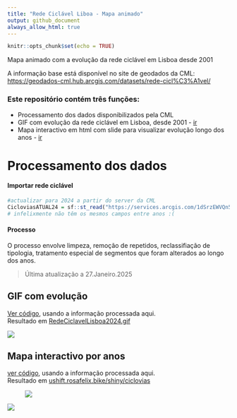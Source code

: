```yaml
---
title: "Rede Ciclável Liboa - Mapa animado"
output: github_document
always_allow_html: true
---
```


```r
knitr::opts_chunk$set(echo = TRUE)
```

Mapa animado com a evolução da rede ciclável em Lisboa desde 2001 </br>

A informação base está disponível no site de geodados da CML: <https://geodados-cml.hub.arcgis.com/datasets/rede-cicl%C3%A1vel/>

### Este repositório contém três funções:

-   Processamento dos dados disponibilizados pela CML
-   GIF com evolução da rede ciclável em Lisboa, desde 2001 - [ir](https://github.com/U-Shift/RedeCiclavel-Lisboa#gif-com-evolução)
-   Mapa interactivo em html com slide para visualizar evolução longo dos anos - [ir](https://github.com/U-Shift/RedeCiclavel-Lisboa#mapa-interactivo-por-anos)

# Processamento dos dados

#### Importar rede ciclável

```r
#actualizar para 2024 a partir do server da CML
CicloviasATUAL24 = sf::st_read("https://services.arcgis.com/1dSrzEWVQn5kHHyK/arcgis/rest/services/Ciclovias/FeatureServer/0/query?outFields=*&where=1%3D1&f=geojson") 
# infelixmente não têm os mesmos campos entre anos :(
```

#### Processo

O processo envolve limpeza, remoção de repetidos, reclassifiação de tipologia, tratamento especial de segmentos que foram alterados ao longo dos anos.

> Última atualização a 27.Janeiro.2025

## GIF com evolução

[Ver código](https://github.com/U-Shift/RedeCiclavel-Lisboa/blob/master/GIFciclovias.Rmd), usando a informação processada aqui.\
Resultado em [RedeCiclavelLisboa2024.gif](https://ushift.rosafelix.bike/shiny/ciclovias/gif/RedeCiclavelLisboa2024.gif)

![](CicloviasAnos/info/figs/tipologia24.png)

## Mapa interactivo por anos

[ver código](https://github.com/U-Shift/RedeCiclavel-Lisboa/blob/master/CicloviasAnos/app.R), usando a informação processada aqui.\
Resultado em [ushift.rosafelix.bike/shiny/ciclovias](https://ushift.rosafelix.bike/shiny/ciclovias)

![![](images/clipboard-663169356.png)](images/clipboard-2333512650.png)

![](images/clipboard-2113211100.png)
